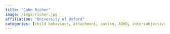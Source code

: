 ```yaml
---
title: "John Richer"
image: /imgs/richer.jpg
affiliation: "University of Oxford"
categories: [child behaviour, attachment, autism, ADHD, intersubjectivity, consciousness]
---
```


